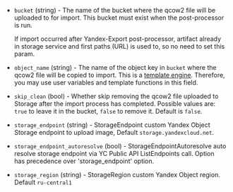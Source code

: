 <!-- Code generated from the comments of the Config struct in post-processor/yandex-import/post-processor.go; DO NOT EDIT MANUALLY -->

- `bucket` (string) - The name of the bucket where the qcow2 file will be uploaded to for import.
  This bucket must exist when the post-processor is run.
  
  If import occurred after Yandex-Export post-processor, artifact already
  in storage service and first paths (URL) is used to, so no need to set this param.

- `object_name` (string) - The name of the object key in `bucket` where the qcow2 file will be copied to import.
  This is a [template engine](/packer/docs/templates/legacy_json_templates/engine).
  Therefore, you may use user variables and template functions in this field.

- `skip_clean` (bool) - Whether skip removing the qcow2 file uploaded to Storage
  after the import process has completed. Possible values are: `true` to
  leave it in the bucket, `false` to remove it. Default is `false`.

- `storage_endpoint` (string) - StorageEndpoint custom Yandex Object Storage endpoint to upload image, Default `storage.yandexcloud.net`.

- `storage_endpoint_autoresolve` (bool) - StorageEndpointAutoresolve auto resolve storage endpoint via YC Public API ListEndpoints call. Option has
  precedence over 'storage_endpoint' option.

- `storage_region` (string) - StorageRegion custom Yandex Object region. Default `ru-central1`

<!-- End of code generated from the comments of the Config struct in post-processor/yandex-import/post-processor.go; -->
